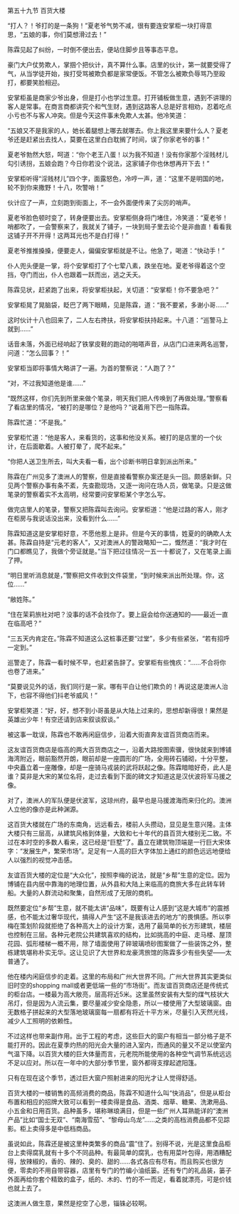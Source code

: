 

第五十九节 百货大楼

“打人？！爷打的是一条狗！”夏老爷气势不减，很有要连安掌柜一块打得意思，“五娘的事，你们莫想滑过去！”

陈霖见起了纠纷，一时倒不便出去，便站住脚步且等事态平息。

豪门大户仗势欺人，掌掴个把伙计，真不算什么事。店里的伙计，第一就要受得了气，从当学徒开始，挨打受骂被欺负都是家常便饭。不管怎么被欺负辱骂乃至殴打，都要笑脸相迎。

安掌柜虽是商家少爷出身，但是打小也学过生意。打开铺板做生意，遇到不讲理的客人是常事。在商言商都讲究个和气生财，遇到这路客人总是好言相劝，忍着吃点小亏也不与客人冲突。但是今天这件事未免欺人太甚。他冷笑道：

“五娘又不是我家的人，她长着腿想上哪去就哪去。你上我这里来要什么人？夏老爷还是赶紧出去找人，莫要在这里白白耽搁了时间，误了你家老爷的事！”

夏老爷勃然大怒，呵道：“你个老王八蛋！以为我不知道！没有你家那个淫贱材儿勾引诱拐，五娘会跑？今日你若没个说法，这家铺子你也休想再开下去！”

安掌柜听得“淫贱材儿”四个字，面露怒色，冷哼一声，道：“这里不是明国的地，轮不到你来撒野！十八，吹警哨！”

伙计应了一声，立刻跑到街面上，不一会外面便传来了尖厉的哨声。

夏老爷脸色顿时变了，转身便要出去。安掌柜侧身将门堵住，冷笑道：“夏老爷！哨都吹了，一会警察来了，我就关了铺子，一块到局子里去论个是非曲直！看看我这铺子开不开得！这两耳光也不是白打得！”

夏老爷推推搡搡，便要走人，偏偏安掌柜就是不让。他急了，喝道：“快动手！”

仆人兜头便是一掌，将个安掌柜打了个七荤八素，跌坐在地。夏老爷得着这个空挡，夺门而出，仆人也跟着一跃而出，逃之夭夭。

陈霖见状，赶紧跑了出来，将安掌柜扶起，关切道：“安掌柜！你不要急吧？”

安掌柜晃了晃脑袋，眨巴了两下眼睛，见是陈霖，道：“我不要紧，多谢小哥……”

这时伙计十八也回来了，二人左右搀扶，将安掌柜扶持起来。十八道：“巡警马上就到……”

话音未落，外面已经响起了铁掌皮鞋的跑动的啪嗒声音，从店门口进来两名巡警，问道：“怎么回事？！”

安掌柜当即将事情大略讲了一遍。为首的警察说：“人跑了？”

“对，不过我知道他是谁……”

“既然这样，你们先到所里来做个笔录，明天我们把人传唤到了再做处理。”警察看了看店里的情况，“被打的是哪位？是他吗？”说着用下巴一指陈霖。

陈霖忙道：“不是我。”

安掌柜忙道：“他是客人，来看货的，这事和他没关系。被打的是店里的一个伙计，在后面歇着。人被打晕了，爬不起来。”

“你把人送卫生所去，叫大夫看一看，出个诊断书明日拿到派出所来。”

陈霖在广州见多了澳洲人的警察，但是直接看警察办案还是头一回。颇感新鲜。只见两个警察办事有条不紊，先查勘现场，又逐一询问在场人员，做笔录。只是这做笔录的警察着实不太高明，经常要问安掌柜某个字怎么写。

做完店里人的笔录，警察又把陈霖叫去询问。安掌柜道：“他是过路的客人，刚才在柜房与我说话没出来，没看到什么……”

陈霖知道这是安掌柜好意，不愿他惹上是非。但是今天的事情，姓夏的的确欺人太甚。陈霖自持是“元老的客人”，又对澳洲人的警政略知一二，慨然道：“我才时在门口都瞧见了，我做个旁证就是。”当下把过往情况一五一十都说了，又在笔录上画了押。

“明日里听消息就是，”警察把文件收到文件袋里，“到时候来派出所处理。你，这位……”

“敝姓陈。”

“住在茉莉旅社对吧？没事的话不会找你了。要上庭会给你送通知的――最近一直在临高吧？”

“三五天内肯定在。”陈霖不知道这么这桩事还要“过堂”，多少有些紧张，“若有招呼一定到。”

巡警走了，陈霖一看时候不早，也赶紧告辞了。安掌柜有些愧疚：“……不合将你也卷了进来。”

“莫要说见外的话，我们同行是一家。哪有平白让他们欺负的！再说这是澳洲人治下，也容不得他们抖老爷威风！”

安掌柜笑道：“好，好，想不到小哥虽是从大陆上过来的，思想却新得很！果然是英雄出少年！有空还请到店来叙谈叙谈。”

被这事一耽误，陈霖也不敢再闲庭信步，沿着大街直奔友谊百货商店而来。

这友谊百货商店是临高的两大百货商店之一，沿着大路按图索骥，很快就来到博铺海湾附近，眼前豁然开朗，眼前却是一座圆形的广场，全用砖石铺砌，十分平整，中央矗立着一座雕像，却是一座骑马戎装的武将跃起之像。陈霖暗暗好奇，此人是谁？莫非是大宋的某位名将，走过去看到下面的碑文才知道这是汉伏波将军马援之像。

对了，澳洲人的军队便是伏波军，这琼州府，最早也是马援渡海而来归化的。澳洲人立他的像亦是此种渊源。

这百货大楼就在广场的东南角，远远看去，楼前人头攒动，显见是生意兴隆。主体大楼只有三层高，从建筑风格到体量，大致和七十年代的县百货大楼别无二致。不过在本时空的多数人看来，这已经是“巨墅”了。矗立在建筑物顶端是一行巨大宋体字：“发展生产，繁荣市场”。足足有一人高的巨大字体加上通红的颜色远远地便给人以强烈的视觉冲击感。

友谊百货大楼的定位是“大众化”，按照李梅的说法，就是“乡帮”生意的定位。因为博铺在县内居中靠海的地理位置，从外县和大陆上来临高的商旅大多在此转车转船。大量的人群流动和聚集，自然形成了无限的商机。

既然要定位“乡帮”生意，就不能太讲“品味”，既要有让人感到“这是大城市”的震撼感，也不能太过奢华现代，搞得人产生“这不是我该进去的地方”的畏惧感。所以李梅在策划阶段就拒绝了各种高大上的设计方案，选用了最简单的长方形建筑，楼层也控制在三层。各种元老院公共建筑喜欢的结构，比如挑高的中庭、走马楼、屋顶花园、弧形楼梯一概不用，除了墙面使用了碎玻璃喷砂图案做了一些装饰之外，整栋建筑堪称朴实无华。这让见识了大世界和龙豪湾旅馆的陈霖多少有些失望――太普通了。

他在楼内闲庭信步的走着。这里的布局和广州大世界不同。广州大世界其实更类似旧时空的shopping mall或者更低端一些的“市场街”。而友谊百货商店还是传统式的柜台店。一楼最为高大敞亮，层高将近5米。这里虽然安装有大型的煤气枝状大吊灯，但是因为人流云集，要尽量减少安全隐患，所以一楼使用了大型玻璃窗。由无数格子拼起来的大型落地玻璃窗每一扇都有将近十平方米，尽量引入天然光线，减少人工照明的依赖性。

不过这样也带来副作用。出于工程的考虑，这些巨大的窗户有相当一部分格子是不能打开的。因此在夏季灼热的阳光会大量的进入室内，而通风的量又不足以使室内气温下降。以百货大楼的巨大体量而言，元老院所能使用的各种空气调节系统远远不足以应对。所以在一年中的大部分季节里，窗外都得支撑起遮阳篷。

只有在现在这个季节，透过巨大窗户照射进来的阳光才让人觉得舒适。

百货大楼的一楼销售的高频消费的商品，陈霖不知道什么叫“快消品”，但是从柜台布置和相应的招牌大致可以看到一楼卖得是食品、酒类、烟草、糖果、洗漱用品、小五金和日用百货。品种虽多，堪称琳琅满目，但是一些广州人耳熟能详的“澳洲产品”比如“国士无双”、“南海雪茄”、“黎母山乌龙”……之类的高档消费品都不见踪影。柜上卖得多是中低档商品。

虽说如此，陈霖还是被这里种类繁多的商品“震”住了。别得不说，光是这里食品柜台上卖得腐乳就有十多个不同品种。有最简单的腐乳，也有用菜叶包得，用酒糟配得，放辣椒的，香的、辣的、臭的、甜的……各式各应有尽有。而且购买也很方便，零卖的不用自带容器，店里有专门的竹编小油纸篓。还有专门的礼品装，篓子外面再给你套个精致的盒子，纸的、木的、竹的不一而足，看着就漂亮，可是价钱也就上去了。

这澳洲人做生意，果然是挖空了心思，锱铢必较啊。

